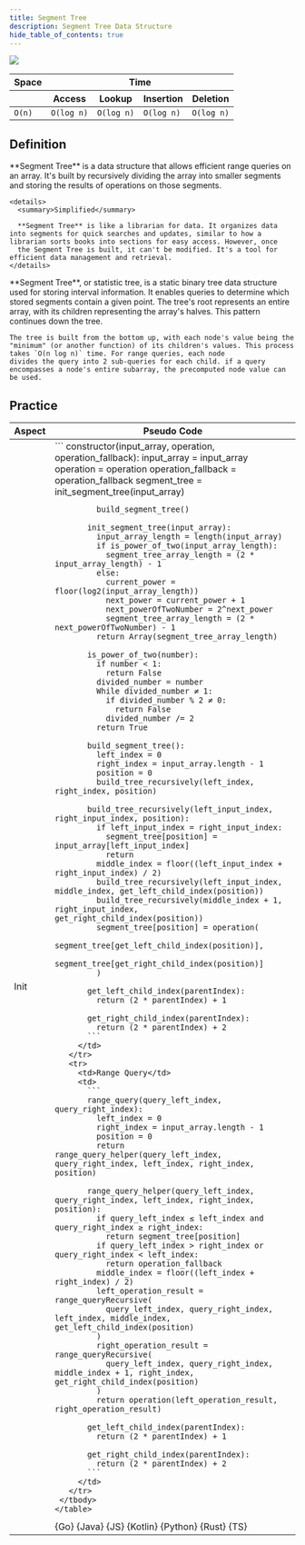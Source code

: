 ```yaml
---
title: Segment Tree
description: Segment Tree Data Structure
hide_table_of_contents: true
---
```




![](./assets/segmentTree/segmentTree.svg)

<table>
  <thead>
    <tr>
      <th>Space</th>
      <th colspan="4">Time</th>
    </tr>
    <tr>
      <th></th>
      <th>Access</th>
      <th>Lookup</th>
      <th>Insertion</th>
      <th>Deletion</th>
    </tr>
  </thead>
  <tbody>
    <tr>
      <td>
        <code className="fair">O(n)</code>
      </td>
      <td>
        <code className="good">O(log n)</code>
      </td>
      <td>
        <code className="good">O(log n)</code>
      </td>
      <td>
        <code className="good">O(log n)</code>
      </td>
      <td>
        <code className="good">O(log n)</code>
      </td>
    </tr>
  </tbody>
</table>

## Definition

<Tabs queryString="primary">
  <TabItem value="short" label="Short">
    **Segment Tree** is a data structure that allows efficient range queries on an array. It's built by recursively dividing the array into smaller segments and storing the results of operations on
    those segments.

    <details>
      <summary>Simplified</summary>

      **Segment Tree** is like a librarian for data. It organizes data into segments for quick searches and updates, similar to how a librarian sorts books into sections for easy access. However, once
      the Segment Tree is built, it can't be modified. It's a tool for efficient data management and retrieval.
    </details>

  </TabItem>
  <TabItem value="detailed" label="Detailed">
    **Segment Tree**, or statistic tree, is a static binary tree data structure used for storing interval information. It enables queries to determine which stored segments contain a given point. The
    tree's root represents an entire array, with its children representing the array's halves. This pattern continues down the tree.

    The tree is built from the bottom up, with each node's value being the "minimum" (or another function) of its children's values. This process takes `O(n log n)` time. For range queries, each node
    divides the query into 2 sub-queries for each child. if a query encompasses a node's entire subarray, the precomputed node value can be used.

  </TabItem>
</Tabs>

## Practice

<Tabs queryString="primary">
  <TabItem value="practice" label="Practice">
    <table>
      <thead>
      <tr>
        <th>Aspect</th>
        <th>Pseudo Code</th>
      </tr>
      </thead>
     <tbody>
       <tr>
         <td>Init</td>
         <td>
           ```
           constructor(input_array, operation, operation_fallback):
             input_array = input_array
             operation = operation
             operation_fallback = operation_fallback
             segment_tree = init_segment_tree(input_array)

             build_segment_tree()

           init_segment_tree(input_array):
             input_array_length = length(input_array)
             if is_power_of_two(input_array_length):
               segment_tree_array_length = (2 * input_array_length) - 1
             else:
               current_power = floor(log2(input_array_length))
               next_power = current_power + 1
               next_powerOfTwoNumber = 2^next_power
               segment_tree_array_length = (2 * next_powerOfTwoNumber) - 1
             return Array(segment_tree_array_length)

           is_power_of_two(number):
             if number < 1:
               return False
             divided_number = number
             While divided_number ≠ 1:
               if divided_number % 2 ≠ 0:
                 return False
               divided_number /= 2
             return True

           build_segment_tree():
             left_index = 0
             right_index = input_array.length - 1
             position = 0
             build_tree_recursively(left_index, right_index, position)

           build_tree_recursively(left_input_index, right_input_index, position):
             if left_input_index = right_input_index:
               segment_tree[position] = input_array[left_input_index]
               return
             middle_index = floor((left_input_index + right_input_index) / 2)
             build_tree_recursively(left_input_index, middle_index, get_left_child_index(position))
             build_tree_recursively(middle_index + 1, right_input_index, get_right_child_index(position))
             segment_tree[position] = operation(
               segment_tree[get_left_child_index(position)],
               segment_tree[get_right_child_index(position)]
             )

           get_left_child_index(parentIndex):
             return (2 * parentIndex) + 1

           get_right_child_index(parentIndex):
             return (2 * parentIndex) + 2
           ```
         </td>
       </tr>
       <tr>
         <td>Range Query</td>
         <td>
           ```
           range_query(query_left_index, query_right_index):
             left_index = 0
             right_index = input_array.length - 1
             position = 0
             return range_query_helper(query_left_index, query_right_index, left_index, right_index, position)

           range_query_helper(query_left_index, query_right_index, left_index, right_index, position):
             if query_left_index ≤ left_index and query_right_index ≥ right_index:
               return segment_tree[position]
             if query_left_index > right_index or query_right_index < left_index:
               return operation_fallback
             middle_index = floor((left_index + right_index) / 2)
             left_operation_result = range_queryRecursive(
               query_left_index, query_right_index, left_index, middle_index, get_left_child_index(position)
             )
             right_operation_result = range_queryRecursive(
               query_left_index, query_right_index, middle_index + 1, right_index, get_right_child_index(position)
             )
             return operation(left_operation_result, right_operation_result)

           get_left_child_index(parentIndex):
             return (2 * parentIndex) + 1

           get_right_child_index(parentIndex):
             return (2 * parentIndex) + 2
           ```
         </td>
       </tr>
     </tbody>
    </table>

  </TabItem>
  <TabItem value="solution" label="Solution">
    <Tabs queryString="code">
      <TabItem value="go" label="" attributes={{title: "Go Lang", className: "code_lang go m"}}><CodeBlock language="go">{Go}</CodeBlock></TabItem>
      <TabItem value="java" label="" attributes={{title: "Java", className: "code_lang java m"}}><CodeBlock language="java">{Java}</CodeBlock></TabItem>
      <TabItem value="js" label="" attributes={{title: "JavaScript", className: "code_lang js m"}}><CodeBlock language="js">{JS}</CodeBlock></TabItem>
      <TabItem value="kotlin" label="" attributes={{title: "Kotlin", className: "code_lang kotlin m"}}><CodeBlock language="kotlin">{Kotlin}</CodeBlock></TabItem>
      <TabItem value="python" label="" attributes={{title: "Python", className: "code_lang python m"}}><CodeBlock language="python">{Python}</CodeBlock></TabItem>
      <TabItem value="rust" label="" attributes={{title: "Rust", className: "code_lang rust m"}}><CodeBlock language="rust">{Rust}</CodeBlock></TabItem>
      <TabItem value="ts" label="" attributes={{title: "TypeScript", className: "code_lang ts m"}}><CodeBlock language="ts">{TS}</CodeBlock></TabItem>
    </Tabs>
  </TabItem>
</Tabs>
